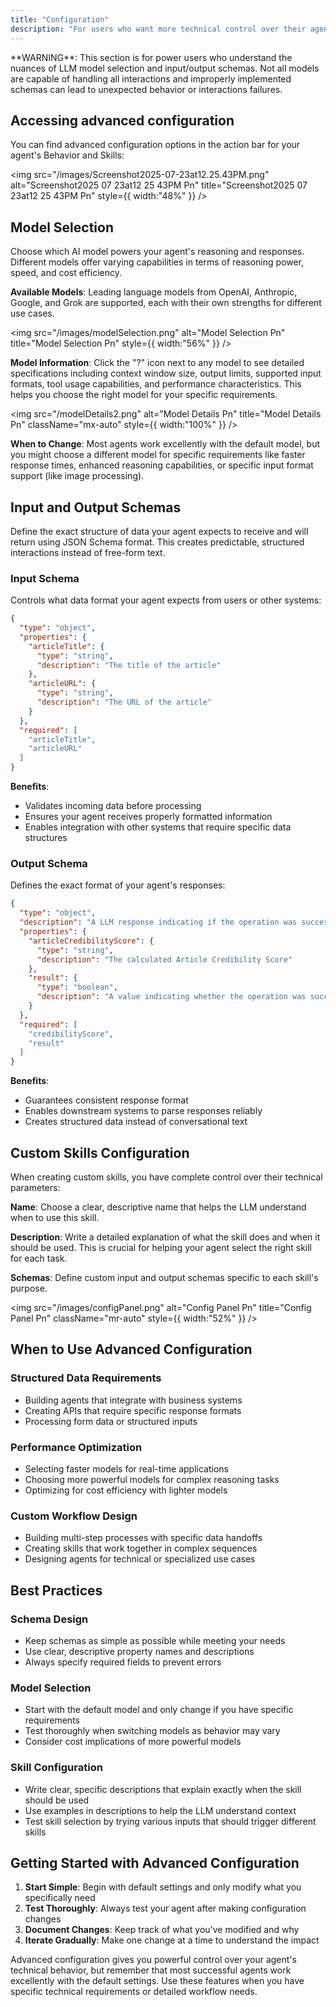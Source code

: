 ```yaml
---
title: "Configuration"
description: "For users who want more technical control over their agent's behavior, AppyAI provides advanced configuration options through the Configuration panel. Access this by clicking the settings icon in the action bar while editing your agent."
---
```


<Danger>
  **WARNING**: This section is for power users who understand the nuances of LLM model selection and input/output schemas. Not all models are capable of handling all interactions and improperly implemented schemas can lead to unexpected behavior or interactions failures.
</Danger>

## Accessing advanced configuration

You can find advanced configuration options in the action bar for your agent's Behavior and Skills:

<img
  src="/images/Screenshot2025-07-23at12.25.43PM.png"
  alt="Screenshot2025 07 23at12 25 43PM Pn"
  title="Screenshot2025 07 23at12 25 43PM Pn"
  style={{ width:"48%" }}
/>

## Model Selection

Choose which AI model powers your agent's reasoning and responses. Different models offer varying capabilities in terms of reasoning power, speed, and cost efficiency.

**Available Models**: Leading language models from OpenAI, Anthropic, Google, and Grok are supported, each with their own strengths for different use cases.

<img
  src="/images/modelSelection.png"
  alt="Model Selection Pn"
  title="Model Selection Pn"
  style={{ width:"56%" }}
/>

**Model Information**: Click the "?" icon next to any model to see detailed specifications including context window size, output limits, supported input formats, tool usage capabilities, and performance characteristics. This helps you choose the right model for your specific requirements.

<img
  src="/modelDetails2.png"
  alt="Model Details Pn"
  title="Model Details Pn"
  className="mx-auto"
  style={{ width:"100%" }}
/>

**When to Change**: Most agents work excellently with the default model, but you might choose a different model for specific requirements like faster response times, enhanced reasoning capabilities, or specific input format support (like image processing).

## Input and Output Schemas

Define the exact structure of data your agent expects to receive and will return using JSON Schema format. This creates predictable, structured interactions instead of free-form text.

### Input Schema

Controls what data format your agent expects from users or other systems:

```json
{
  "type": "object",
  "properties": {
    "articleTitle": {
      "type": "string",
      "description": "The title of the article"
    },
    "articleURL": {
      "type": "string",
      "description": "The URL of the article"
    }
  },
  "required": [
    "articleTitle",
    "articleURL"
  ]
}
```

**Benefits**:

- Validates incoming data before processing
- Ensures your agent receives properly formatted information
- Enables integration with other systems that require specific data structures

### Output Schema

Defines the exact format of your agent's responses:

```json
{
  "type": "object",
  "description": "A LLM response indicating if the operation was successful",
  "properties": {
    "articleCredibilityScore": {
      "type": "string",
      "description": "The calculated Article Credibility Score"
    },
    "result": {
      "type": "boolean",
      "description": "A value indicating whether the operation was successful"
    }
  },
  "required": [
    "credibilityScore",
    "result"
  ]
}
```

**Benefits**:

- Guarantees consistent response format
- Enables downstream systems to parse responses reliably
- Creates structured data instead of conversational text

## Custom Skills Configuration

When creating custom skills, you have complete control over their technical parameters:

**Name**: Choose a clear, descriptive name that helps the LLM understand when to use this skill.

**Description**: Write a detailed explanation of what the skill does and when it should be used. This is crucial for helping your agent select the right skill for each task.

**Schemas**: Define custom input and output schemas specific to each skill's purpose.

<img
  src="/images/configPanel.png"
  alt="Config Panel Pn"
  title="Config Panel Pn"
  className="mr-auto"
  style={{ width:"52%" }}
/>

## When to Use Advanced Configuration

### Structured Data Requirements

- Building agents that integrate with business systems
- Creating APIs that require specific response formats
- Processing form data or structured inputs

### Performance Optimization

- Selecting faster models for real-time applications
- Choosing more powerful models for complex reasoning tasks
- Optimizing for cost efficiency with lighter models

### Custom Workflow Design

- Building multi-step processes with specific data handoffs
- Creating skills that work together in complex sequences
- Designing agents for technical or specialized use cases

## Best Practices

### Schema Design

- Keep schemas as simple as possible while meeting your needs
- Use clear, descriptive property names and descriptions
- Always specify required fields to prevent errors

### Model Selection

- Start with the default model and only change if you have specific requirements
- Test thoroughly when switching models as behavior may vary
- Consider cost implications of more powerful models

### Skill Configuration

- Write clear, specific descriptions that explain exactly when the skill should be used
- Use examples in descriptions to help the LLM understand context
- Test skill selection by trying various inputs that should trigger different skills

## Getting Started with Advanced Configuration

1. **Start Simple**: Begin with default settings and only modify what you specifically need
2. **Test Thoroughly**: Always test your agent after making configuration changes
3. **Document Changes**: Keep track of what you've modified and why
4. **Iterate Gradually**: Make one change at a time to understand the impact

Advanced configuration gives you powerful control over your agent's technical behavior, but remember that most successful agents work excellently with the default settings. Use these features when you have specific technical requirements or detailed workflow needs.